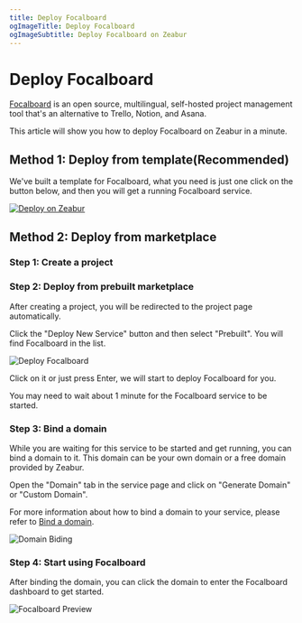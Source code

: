 ```yaml
---
title: Deploy Focalboard
ogImageTitle: Deploy Focalboard
ogImageSubtitle: Deploy Focalboard on Zeabur
---
```



# Deploy Focalboard

[Focalboard](https://www.focalboard.com/) is an open source, multilingual, self-hosted project management tool that's an alternative to Trello, Notion, and Asana.

This article will show you how to deploy Focalboard on Zeabur in a minute.

## Method 1: Deploy from template(Recommended)

We've built a template for Focalboard, what you need is just one click on the button below, and then you will get a running Focalboard service.

[![Deploy on Zeabur](https://zeabur.com/button.svg)](https://zeabur.com/templates/SU7RTR)

## Method 2: Deploy from marketplace

### Step 1: Create a project

<CreateProject />

### Step 2: Deploy from prebuilt marketplace

After creating a project, you will be redirected to the project page automatically.

Click the "Deploy New Service" button and then select "Prebuilt". You will find Focalboard in the list.

![Deploy Focalboard](/marketplace/focalboard/deploy.png)

Click on it or just press Enter, we will start to deploy Focalboard for you.

<Callout>
    You may need to wait about 1 minute for the Focalboard service to be started.
</Callout>

### Step 3: Bind a domain

While you are waiting for this service to be started and get running, you can bind a domain to it.
This domain can be your own domain or a free domain provided by Zeabur.

Open the "Domain" tab in the service page and click on "Generate Domain" or "Custom Domain".

For more information about how to bind a domain to your service, please refer to [Bind a domain](/deploy/domain-binding).

![Domain Biding](/marketplace/focalboard/domain.png)

### Step 4: Start using Focalboard

After binding the domain, you can click the domain to enter the Focalboard dashboard to get started.

![Focalboard Preview](/marketplace/focalboard/focalboard.png)
